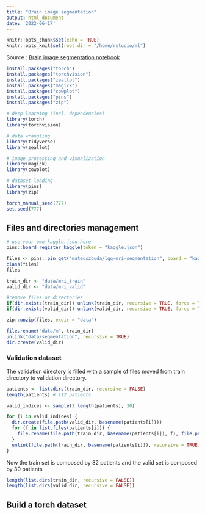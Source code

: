 ```yaml
---
title: "Brain image segmentation"
output: html_document
date: '2022-06-17'
---
```


```r
knitr::opts_chunk$set(echo = TRUE)
knitr::opts_knit$set(root.dir = "/home/rstudio/ml")
```

Source : [Brain image segmentation notebook](https://blogs.rstudio.com/ai/posts/2020-11-30-torch-brain-segmentation/)

```r
install.packages("torch")
install.packages("torchvision")
install.packages("zeallot")
install.packages("magick")
install.packages("cowplot")
install.packages("pins")
install.packages("zip")
```



```r
# deep learning (incl. dependencies)
library(torch)
library(torchvision)

# data wrangling
library(tidyverse)
library(zeallot)

# image processing and visualization
library(magick)
library(cowplot)

# dataset loading 
library(pins)
library(zip)

torch_manual_seed(777)
set.seed(777)
```

## Files and directories management 

```r
# use your own kaggle.json here
pins::board_register_kaggle(token = "kaggle.json")

files <- pins::pin_get("mateuszbuda/lgg-mri-segmentation", board = "kaggle",  extract = FALSE)
class(files)
files

train_dir <- "data/mri_train"
valid_dir <- "data/mri_valid"

#remove files or directories
if(dir.exists(train_dir)) unlink(train_dir, recursive = TRUE, force = TRUE) 
if(dir.exists(valid_dir)) unlink(valid_dir, recursive = TRUE, force = TRUE)

zip::unzip(files, exdir = "data")

file.rename("data/m", train_dir)
unlink("data/segmentation", recursive = TRUE)
dir.create(valid_dir)
```

### Validation dataset

The validation directory is filled with a sample of files moved from train 
directory to validation directory.

```r
patients <- list.dirs(train_dir, recursive = FALSE)
length(patients) # 112 patients

valid_indices <- sample(1:length(patients), 30)

for (i in valid_indices) {
  dir.create(file.path(valid_dir, basename(patients[i])))
  for (f in list.files(patients[i])) {    
    file.rename(file.path(train_dir, basename(patients[i]), f), file.path(valid_dir, basename(patients[i]), f))
  }
  unlink(file.path(train_dir, basename(patients[i])), recursive = TRUE)
}
```

Now the train set is composed by 82 patients and the valid set is composed by 30 patients

```r
length(list.dirs(train_dir, recursive = FALSE))
length(list.dirs(valid_dir, recursive = FALSE))
```

## Build a torch dataset



